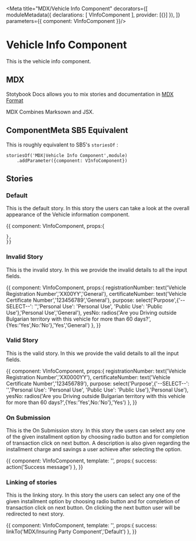 
<Meta title="MDX/Vehicle Info Component" decorators={[
    moduleMetadata({
        declarations: [
            VInfoComponent
        ],
        provider: [{}]
    }),
]} parameters={{
    component: VInfoComponent
}}/>

# Vehicle Info Component 

This is the vehicle info component.

## MDX

Stotybook Docs allows you to mix stories and documentation in 
[MDX Format](https://mdxjs.com/)

MDX Combines Marksown and JSX.

## ComponentMeta SB5 Equivalent

This is roughly equivalent to SB5's `storiesOf` :

```
storiesOf('MDX|Vehicle Info Component',module)
    .addParameter({component: VInfoComponent})

```

## Stories

### Default

This is the default story. In this story the users can take a look at the overall
appearance of the Vehicle information component.

<Preview>
  <Story name="Default">{{
    component: VInfoComponent,
    props:{
      
    },
    }}    
  </Story>
</Preview>

### Invalid Story
This is the invalid story. In this we provide the invalid details to all 
the input fields.

<Preview>
  <Story name="Invalid Credentials">{{
    component: VInfoComponent,
    props:{
      registrationNumber: text('Vehicle Registration Number','XX00YY','General'),
      certificateNumber: text('Vehicle Certificate Number','123456789','General'),
      purpose: select('Purpose',{'--SELECT--': '','Personal Use': 'Personal Use', 'Public Use': 'Public Use'},'Personal Use','General'),
      yesNo: radios('Are you Driving outside Bulgarian territory with this vehicle for more than 60 days?',{Yes:'Yes',No:'No'},'Yes','General')
    },
    }}    
  </Story>
</Preview>

### Valid Story
This is the valid story. In this we provide the valid details to all 
the input fields.

<Preview>
  <Story name="Valid Credentials">{{
    component: VInfoComponent,
    props:{
      registrationNumber: text('Vehicle Registration Number','XX0000YY'),
      certificateNumber: text('Vehicle Certificate Number','123456789'),
      purpose: select('Purpose',{'--SELECT--': '','Personal Use': 'Personal Use', 'Public Use': 'Public Use'},'Personal Use'),
      yesNo: radios('Are you Driving outside Bulgarian territory with this vehicle for more than 60 days?',{Yes:'Yes',No:'No'},'Yes')
    },
    }}    
  </Story>
</Preview>

### On Submission

This is the On Submission story. In this story the users can select any one of the given installment option by choosing radio button 
and for completion of transaction click on next button. A description is also given regarding the installment charge and savings a
user achieve after selecting the option.

<Preview>
  <Story name="On Submission">{{
    component: VInfoComponent,
    template: '<app-v-info (OnSubmission)="success($event)"></app-v-info>',
    props:{
        success: action('Success message')
    },
    }}    
  </Story>
</Preview>

### Linking of stories

This is the linking story. In this story the users can select any one of the given installment option by choosing radio button 
and for completion of transaction click on next button. On clicking the next button user will be redirected to next story.

<Preview>
  <Story name="Link to next story">{{
    component: VInfoComponent,
    template: '<app-v-info (OnSubmission)="success($event)"></app-v-info>',
    props:{
        success: linkTo('MDX/Insuring Party Component','Default')
    },
    }}    
  </Story>
</Preview>